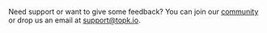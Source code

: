 Need support or want to give some feedback? You can join our [community](community) or drop us an email at [support@topk.io](mailto:support@topk.io).
